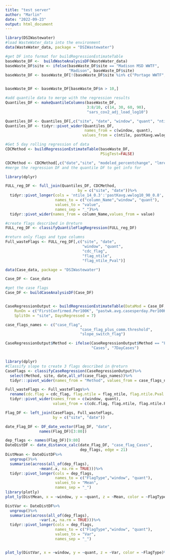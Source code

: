 ```yaml
---
title: "test server"
author: "Marlin"
date: "2022-09-23"
output: html_document
---
```




```r
library(DSIWastewater)
#load WasteWater_data into the environment
data(WasteWater_data, package = "DSIWastewater")

#get DF into format for buildRegressionEstimateTable
baseWaste_DF <-  buildWasteAnalysisDF(WasteWater_data)
baseWaste_DF$site <- ifelse(baseWaste_DF$site == "Madison MSD WWTF",
                            "Madison", baseWaste_DF$site)
baseWaste_DF <- baseWaste_DF[!(baseWaste_DF$site %in% c("Portage WWTF","Cedarburg WWTF")),]


baseWaste_DF <- baseWaste_DF[baseWaste_DF$n > 10,]

#add quantile data to merge with the regression results
Quantiles_DF <- makeQuantileColumns(baseWaste_DF,
                                    3:8/10, c(14, 30, 60, 90),
                                    "sars_cov2_adj_load_log10")

Quantiles_DF <- Quantiles_DF[,c("site", "date", "window", "quant", "ntile", "pastKavg.wwlog10")]
Quantiles_DF <- tidyr::pivot_wider(Quantiles_DF, 
                                   names_from = c(window, quant), 
                                  values_from = c(ntile, pastKavg.wwlog10))

#Get 5 day rolling regression of data
CDCMethod <- buildRegressionEstimateTable(baseWaste_DF,
                                          PSigTest=FALSE)

CDCMethod <- CDCMethod[,c("date","site", "modeled_percentchange", "lmreg_sig")]
#merge the regression DF and the quantile DF to get info for 

library(dplyr)

FULL_reg_DF <- full_join(Quantiles_DF, CDCMethod,
                                by = c("site", "date"))%>%
  tidyr::pivot_longer(cols = 'ntile_14_0.3':'pastKavg.wwlog10_90_0.8',
                      names_to = c("column_Name","window", "quant"),
                      values_to = "value",
                      names_sep = "_")%>%
  tidyr::pivot_wider(names_from = column_Name,values_from = value)

#create flags described in @return
FULL_reg_DF <- classifyQuantileFlagRegression(FULL_reg_DF)

#return only flags and type columns 
Full_wasteFlags <- FULL_reg_DF[,c("site", "date",
                                  "window", "quant",
                                  "cdc_flag",
                                  "flag_ntile",
                                  "flag_ntile_Pval")]
```


```r
data(Case_data, package = "DSIWastewater")

Case_DF <- Case_data

#get the case flags
Case_DF <- buildCaseAnalysisDF(Case_DF)


CaseRegressionOutput <- buildRegressionEstimateTable(DataMod = Case_DF, 
    RunOn = c("FirstConfirmed.Per100K", "pastwk.avg.casesperday.Per100K"),
    SplitOn = "site", DaysRegressed = 7)

case_flags_names <- c("case_flag", 
                                 "case_flag_plus_comm.threshold",
                                 "slope_switch_flag")

CaseRegressionOutput$Method <- ifelse(CaseRegressionOutput$Method == "FirstConfirmed.Per100K",
                                      "Cases", "7DayCases")


library(dplyr)
#Classify slope to create 3 flags described in @return  
CaseFlags <- classifyCaseRegression(CaseRegressionOutput)%>%
  select(Method, site, date,all_of(case_flags_names))%>%
  tidyr:::pivot_wider(names_from = "Method", values_from = case_flags_names)
```

```r
Full_wasteFlags <- Full_wasteFlags%>%
  rename(cdc.flag = cdc_flag, flag.ntile = flag_ntile, flag.ntile.Pval = flag_ntile_Pval)%>%
  tidyr::pivot_wider(names_from = c(window, quant), 
                     values_from = c(cdc.flag, flag.ntile, flag.ntile.Pval))

Flag_DF <- left_join(CaseFlags, Full_wasteFlags, 
                     by = c("site", "date"))

date_Flag_DF <- DF_date_vector(Flag_DF, "date", 
               names(Flag_DF)[3:80])
```

```r
dep_flags <- names(Flag_DF)[9:80]
DateDistDF <- date_distance_calc(date_Flag_DF, "case_flag_Cases", 
                                 dep_flags, edge = 21)
DistMean <- DateDistDF%>%
  ungroup()%>%
  summarise(across(all_of(dep_flags),
               ~mean(.x, na.rm = TRUE)))%>%
  tidyr::pivot_longer(cols = dep_flags,
                      names_to = c("FlagType","window", "quant"),
                      values_to = "Mean",
                      names_sep = "_")
library(plotly)
plot_ly(DistMean, x = ~window, y = ~quant, z = ~Mean, color = ~FlagType)%>% add_markers()

DistVar <- DateDistDF%>%
  ungroup()%>%
  summarise(across(all_of(dep_flags),
               ~var(.x, na.rm = TRUE)))%>%
  tidyr::pivot_longer(cols = dep_flags,
                      names_to = c("FlagType","window", "quant"),
                      values_to = "Var",
                      names_sep = "_")


plot_ly(DistVar, x = ~window, y = ~quant, z = ~Var, color = ~FlagType)%>% add_markers()
```
